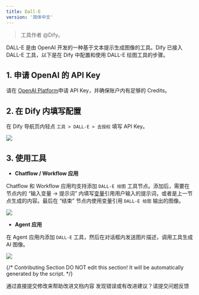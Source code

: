 ```yaml
---
title: Dall·E
version: '简体中文'
---
```


> 工具作者 @Dify。

DALL-E 是由 OpenAI 开发的一种基于文本提示生成图像的工具。Dify 已接入 DALL-E 工具，以下是在 Dify 中配置和使用 DALL-E 绘图工具的步骤。

## 1. 申请 OpenAI 的 API Key

请在 [OpenAI Platform](https://platform.openai.com/)申请 API Key，并确保账户内有足够的 Credits。

## 2. 在 Dify 内填写配置

在 Dify 导航页内轻点 `工具 > DALL-E > 去授权` 填写 API Key。

![](/zh-hans/user-guide/.gitbook/assets/zh-tools-dalle.png)

## 3. 使用工具

* **Chatflow / Workflow 应用**

Chatflow 和 Workflow 应用均支持添加 `DALL-E 绘图` 工具节点。添加后，需要在节点内的 “输入变量 → 提示词” 内填写[变量](/zh-hans/user-guide/build-app/flow-app/variables)引用用户输入的提示词，或者是上一节点生成的内容。最后在 “结束” 节点内使用变量引用 `DALL-E 绘图` 输出的图像。

![](/zh-hans/user-guide/.gitbook/assets/zh-dalle3-node.png)

* **Agent 应用**

在 Agent 应用内添加 `DALL-E` 工具，然后在对话框内发送图片描述，调用工具生成 AI 图像。

![](/zh-hans/user-guide/.gitbook/assets/zh-agent-dalle3.png)

{/*
Contributing Section
DO NOT edit this section!
It will be automatically generated by the script.
*/}

<CardGroup cols="2">
    <Card
        title="编辑此页面"
        icon="pen-to-square"
        href="https://github.com/langgenius/dify-docs-mintlify/edit/main/zh-hans/guides/tools/tool-configuration/dall-e.mdx"
    >
        通过直接提交修改来帮助改进文档内容
    </Card>
    <Card
        title="提交问题"
        icon="github"
        href="https://github.com/langgenius/dify-docs-mintlify/issues/new?title=文档问题%3A%20&body=%23%23%20问题描述%0A%3C%21--%20请简要描述您发现的问题%20--%3E%0A%0A%23%23%20页面链接%0Ahttps%3A%2F%2Fgithub.com%2Flanggenius%2Fdify-docs-mintlify%2Fblob%2Fmain%2Fzh-hans/guides/tools/tool-configuration%2Fdall-e.mdx%0A%0A%23%23%20建议修改%0A%3C%21--%20如果有具体的修改建议，请在此说明%20--%3E%0A%0A%3C%21--%20感谢您对文档质量的关注！%20--%3E"
    >
        发现错误或有改进建议？请提交问题反馈
    </Card>
</CardGroup>

